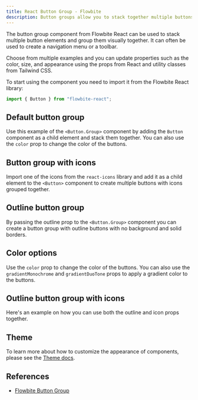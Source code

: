 ```yaml
---
title: React Button Group - Flowbite
description: Button groups allow you to stack together multiple buttons in a single line horizontally based on multiple styles and sizes using React and Tailwind CSS
---
```


The button group component from Flowbite React can be used to stack multiple button elements and group them visually together. It can often be used to create a navigation menu or a toolbar.

Choose from multiple examples and you can update properties such as the color, size, and appearance using the props from React and utility classes from Tailwind CSS.

To start using the component you need to import it from the Flowbite React library:

```jsx
import { Button } from "flowbite-react";
```

## Default button group

Use this example of the `<Button.Group>` component by adding the `Button` component as a child element and stack them together. You can also use the `color` prop to change the color of the buttons.

<Example name="buttonGroup.root" />

## Button group with icons

Import one of the icons from the `react-icons` library and add it as a child element to the `<Button>` component to create multiple buttons with icons grouped together.

<Example name="buttonGroup.withIcons" />

## Outline button group

By passing the outline prop to the `<Button.Group>` component you can create a button group with outline buttons with no background and solid borders.

<Example name="buttonGroup.outline" />

## Color options

Use the `color` prop to change the color of the buttons. You can also use the `gradientMonochrome` and `gradientDuoTone` props to apply a gradient color to the buttons.

<Example name="buttonGroup.colorOptions" />

## Outline button group with icons

Here's an example on how you can use both the outline and icon props together.

<Example name="buttonGroup.outlineWithIcons" />

## Theme

To learn more about how to customize the appearance of components, please see the [Theme docs](/docs/customize/theme).

<Theme name="buttonGroup" />

## References

- [Flowbite Button Group](https://flowbite.com/docs/components/button-group/)
